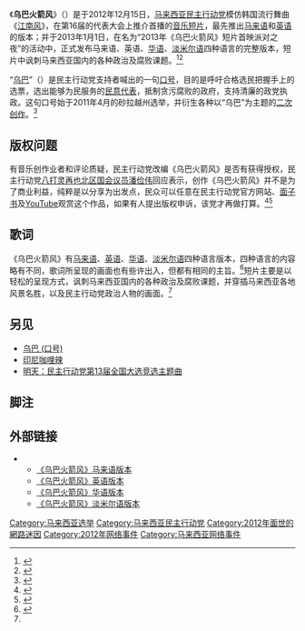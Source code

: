 《'''乌巴火箭风'''》（{{lang-ms|Ubah Rocket Style}}）是于2012年12月15日，[[马来西亚|马来西亚]][[民主行动党_(马来西亚)|民主行动党]]模仿韩国流行舞曲《[[江南style|江南风]]》，在第16届的代表大会上推介首播的[[MV|音乐短片]]，最先推出[[马来语|马来语]]和[[英语|英语]]的版本；并于2013年1月1日，在名为“2013年《乌巴火箭风》短片首映派对之夜”的活动中，正式发布马来语、英语、[[华语|华语]]、[[淡米尔语|淡米尔语]]四种语言的完整版本，短片中讽刺马来西亚国内的各种政治及腐败课题。<ref>{{cite news|title=元旦推介4语《乌巴火箭风》|url=http://www.orientaldaily.com.my/?option=com_k2&view=item&id=36785:4&Itemid=113|accessdate=2013-05-01|newspaper=[[东方日报_(马来西亚)|东方日报]]|date=2012-12-28|archive-date=2019-02-21|archive-url=https://web.archive.org/web/20190221084816/http://www.orientaldaily.com.my/?option=com_k2&view=item&id=36785:4&Itemid=113|dead-url=no}}</ref><ref>{{cite news|title=乌巴火箭风派对调侃国阵|url=http://www.orientaldaily.com.my/index.php?option=com_k2&view=item&id=37261:&Itemid=113|accessdate=2013-05-01|newspaper=东方日报|date=2013-01-01}}</ref>

“[[乌巴_(口号)|乌巴]]”（{{lang|ms|Ubah}}）是民主行动党支持者喊出的一句[[口号|口号]]，目的是呼吁合格选民把握手上的选票，选出能够为民服务的[[民意代表|民意代表]]，抵制贪污腐败的政府，支持清廉的政党执政。这句口号始于2011年4月的砂拉越州选举，并衍生各种以“乌巴”为主题的[[二次创作|二次创作]]。<ref>{{cite news|title=宣传品斗创意创奇迹　“乌巴”飛越全馬|url=http://www.kwongwah.com.my/news/2013/04/24/108.html|accessdate=2013-05-01|newspaper=[[光华日报|光华日报]]|date=2013-04-24|deadurl=yes|archiveurl=https://web.archive.org/web/20130427111601/http://www.kwongwah.com.my/news/2013/04/24/108.html|archivedate=2013-04-27}}</ref>

==版权问题==
有音乐创作业者和评论质疑，民主行动党改编《乌巴火箭风》是否有获得授权，民主行动党[[八打灵再也|八打灵再也北区]][[国会议员|国会议员]][[潘俭伟|潘俭伟]]回应表示，创作《乌巴火箭风》并不是为了商业利益，纯粹是以分享为出发点，民众可以任意在民主行动党官方网站、[[面子书|面子书]]及[[YouTube|YouTube]]观赏这个作品，如果有人提出版权申诉，该党才再做打算。<ref>{{cite news|title=潘儉偉：純搞笑不賺錢 《烏巴火箭風》不申請版權|url=http://www.chinapress.com.my/node/383521|accessdate=2013-05-01|newspaper=[[中国报|中国报]]|date=2013-01-02|deadurl=yes|archiveurl=https://web.archive.org/web/20130328233319/http://www.chinapress.com.my/node/383521|archivedate=2013-03-28}}</ref><ref>{{cite news|title=《乌巴火箭风》付版权费了吗？|url=http://www.malaysiakini.com/letters/217938|accessdate=2013-05-01|newspaper=[[当今大马|当今大马]]|date=2013-01-03|archive-date=2013-01-06|archive-url=https://web.archive.org/web/20130106004422/http://www.malaysiakini.com/letters/217938|dead-url=no}}</ref>

==歌词==
《乌巴火箭风》有[[马来语|马来语]]、[[英语|英语]]、[[华语|华语]]、[[淡米尔语|淡米尔语]]四种语言版本，四种语言的内容略有不同，歌词所呈现的画面也有些许出入，但都有相同的主旨。<ref name=united>{{cite news|title=行动党元旦之夜新年派对 首映4语《乌巴火箭风》短片|url=http://ubp-websrv.eunited.com.my/?q=node/12923|accessdate=2013-05-01|newspaper=[[联合日报|联合日报]]|date=2012-12-27|deadurl=yes|archiveurl=https://archive.is/20130703041546/http://ubp-websrv.eunited.com.my/?q=node/12923|archivedate=2013-07-03}}</ref>短片主要是以轻松的呈现方式，讽刺马来西亚国内的各种政治及腐败课题，并穿插马来西亚各地风景名胜，以及民主行动党政治人物的画面。<ref name=united />
<!--
{| cellspacing=5 style="margin: auto"
! [[马来语|马来语]]
! [[英语|英语]]
! [[华语|华语]]
! [[淡米尔语|淡米尔语]]

|-
| width=25% style="border:1px solid #FFE0EE; background-color: #FFF8FB; padding:5px; font-weight: bold"|

| width=25% style="border:1px solid #CEF2E0; background-color: #F5FFFA; padding:5px; font-weight: bold"|

| width=25% style="border:1px solid #CEDFF2; background-color: #F5FAFF; padding:5px; font-weight: bold"|

| width=25% style="border:1px solid #FFE4C4; background-color: #FFF8DC; padding:5px; font-weight: bold"|

|}-->

==另见==
* [[乌巴_(口号)|乌巴 (口号)]]
* [[印尼咖哩辣|印尼咖哩辣]]
* [[明天：民主行动党第13届全国大选竞选主题曲|明天：民主行动党第13届全国大选竞选主题曲]]

==脚注==
{{reflist}}

==外部链接==
* {{youtube|55WtCeqBWyo|《乌巴火箭风》预告}}
** [http://www.youtube.com/watch?v=TbqxsTSDWNk 《乌巴火箭风》马来语版本] {{Wayback|url=http://www.youtube.com/watch?v=TbqxsTSDWNk |date=20210123012027 }}
** [http://www.youtube.com/watch?v=BMGfsWgIujk 《乌巴火箭风》英语版本] {{Wayback|url=http://www.youtube.com/watch?v=BMGfsWgIujk |date=20210527014526 }}
** [http://www.youtube.com/watch?v=jfecFuIQC8w 《乌巴火箭风》华语版本] {{Wayback|url=http://www.youtube.com/watch?v=jfecFuIQC8w |date=20210411035820 }}
** [http://www.youtube.com/watch?v=bN0vW7jok-Y 《乌巴火箭风》淡米尔语版本] {{Wayback|url=http://www.youtube.com/watch?v=bN0vW7jok-Y |date=20210119094754 }}


[[Category:马来西亚选举|Category:马来西亚选举]]
[[Category:马来西亚民主行动党|Category:马来西亚民主行动党]]
[[Category:2012年面世的網路迷因|Category:2012年面世的網路迷因]]
[[Category:2012年网络事件|Category:2012年网络事件]]
[[Category:马来西亚网络事件|Category:马来西亚网络事件]]